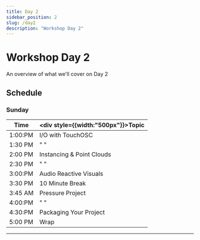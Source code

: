 ```yaml
---
title: Day 2
sidebar_position: 2
slug: /day2
description: "Workshop Day 2"
---
```



# Workshop Day 2

An overview of what we'll cover on Day 2

## Schedule 
### Sunday
| Time    | <div style={{width:"500px"}}>Topic</div> |
| ---     | :--- | 
| 1:00:PM | I/O with TouchOSC
| 1:30 PM | "                        "
| 2:00 PM | Instancing & Point Clouds
| 2:30 PM | "                        "
| 3:00:PM | Audio Reactive Visuals
| 3:30 PM | 10 Minute Break
| 3:45 AM | Pressure Project
| 4:00:PM | "                        "
| 4:30:PM | Packaging Your Project
| 5:00 PM | Wrap

---
<DocCardList />

<!-- links -->